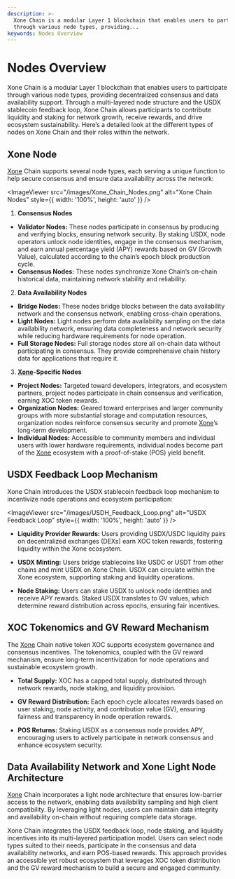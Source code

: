 ```yaml
---
description: >-
  Xone Chain is a modular Layer 1 blockchain that enables users to participate
  through various node types, providing...
keywords: Nodes Overview
---
```


# Nodes Overview

Xone Chain is a modular Layer 1 blockchain that enables users to participate through various node types, providing decentralized consensus and data availability support. Through a multi-layered node structure and the USDX stablecoin feedback loop, Xone Chain allows participants to contribute liquidity and staking for network growth, receive rewards, and drive ecosystem sustainability. Here’s a detailed look at the different types of nodes on Xone Chain and their roles within the network.

## Xone Node

[Xone](https://xone.org/) Chain supports several node types, each serving a unique function to help secure consensus and ensure data availability across the network:

<ImageViewer src="/images/Xone_Chain_Nodes.png" alt="Xone Chain Nodes" style={{ width: '100%', height: 'auto' }} />

1. **Consensus Nodes**

* **Validator Nodes:** These nodes participate in consensus by producing and verifying blocks, ensuring network security. By staking USDX, node operators unlock node identities, engage in the consensus mechanism, and earn annual percentage yield (APY) rewards based on GV (Growth Value), calculated according to the chain’s epoch block production cycle.
* **Consensus Nodes:** These nodes synchronize Xone Chain’s on-chain historical data, maintaining network stability and reliability.

2. **Data Availability Nodes**

* **Bridge Nodes:** These nodes bridge blocks between the data availability network and the consensus network, enabling cross-chain operations.
* **Light Nodes:** Light nodes perform data availability sampling on the data availability network, ensuring data completeness and network security while reducing hardware requirements for node operation.
* **Full Storage Nodes:** Full storage nodes store all on-chain data without participating in consensus. They provide comprehensive chain history data for applications that require it.

3. **[Xone](https://xone.org/)-Specific Nodes**

* **Project Nodes:** Targeted toward developers, integrators, and ecosystem partners, project nodes participate in chain consensus and verification, earning XOC token rewards.
* **Organization Nodes:** Geared toward enterprises and larger community groups with more substantial storage and computation resources, organization nodes reinforce consensus security and promote [Xone](https://xone.org/)’s long-term development.
* **Individual Nodes:** Accessible to community members and individual users with lower hardware requirements, individual nodes become part of the [Xone](https://xone.org/) ecosystem with a proof-of-stake (POS) yield benefit.

## USDX Feedback Loop Mechanism

Xone Chain introduces the USDX stablecoin feedback loop mechanism to incentivize node operations and ecosystem participation:

<ImageViewer src="/images/USDH_Feedback_Loop.png" alt="USDX Feedback Loop" style={{ width: '100%', height: 'auto' }} />

- **Liquidity Provider Rewards:**
Users providing USDX/USDC liquidity pairs on decentralized exchanges (DEXs) earn XOC token rewards, fostering liquidity within the Xone ecosystem.

- **USDX Minting:**
Users bridge stablecoins like USDC or USDT from other chains and mint USDX on Xone Chain. USDX can circulate within the Xone ecosystem, supporting staking and liquidity operations.

- **Node Staking:**
Users can stake USDX to unlock node identities and receive APY rewards. Staked USDX translates to GV values, which determine reward distribution across epochs, ensuring fair incentives.

## XOC Tokenomics and GV Reward Mechanism

The [Xone](https://xone.org/) Chain native token XOC supports ecosystem governance and consensus incentives. The tokenomics, coupled with the GV reward mechanism, ensure long-term incentivization for node operations and sustainable ecosystem growth.

- **Total Supply:**
XOC has a capped total supply, distributed through network rewards, node staking, and liquidity provision.

- **GV Reward Distribution:**
Each epoch cycle allocates rewards based on user staking, node activity, and contribution value (GV), ensuring fairness and transparency in node operation rewards.

- **POS Returns:**
Staking USDX as a consensus node provides APY, encouraging users to actively participate in network consensus and enhance ecosystem security.

## Data Availability Network and Xone Light Node Architecture

[Xone](https://xone.org/) Chain incorporates a light node architecture that ensures low-barrier access to the network, enabling data availability sampling and high client compatibility. By leveraging light nodes, users can maintain data integrity and availability on-chain without requiring complete data storage.

Xone Chain integrates the USDX feedback loop, node staking, and liquidity incentives into its multi-layered participation model. Users can select node types suited to their needs, participate in the consensus and data availability networks, and earn POS-based rewards. This approach provides an accessible yet robust ecosystem that leverages XOC token distribution and the GV reward mechanism to build a secure and engaged community.


